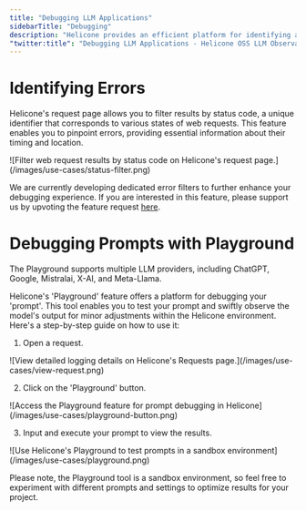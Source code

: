 ```yaml
---
title: "Debugging LLM Applications"
sidebarTitle: "Debugging"
description: "Helicone provides an efficient platform for identifying and rectifying errors in your LLM applications, offering insights into their occurrence."
"twitter:title": "Debugging LLM Applications - Helicone OSS LLM Observability"
---
```


# Identifying Errors

Helicone's request page allows you to filter results by status code, a unique identifier that corresponds to various states of web requests. This feature enables you to pinpoint errors, providing essential information about their timing and location.

<Frame>
  ![Filter web request results by status code on Helicone's request
  page.](/images/use-cases/status-filter.png)
</Frame>

We are currently developing dedicated error filters to further enhance your debugging experience. If you are interested in this feature, please support us by upvoting the feature request [here](https://www.helicone.ai/roadmap).

# Debugging Prompts with Playground

<Info>The Playground supports multiple LLM providers, including ChatGPT, Google, Mistralai, X-AI, and Meta-Llama.</Info>

Helicone's 'Playground' feature offers a platform for debugging your 'prompt'. This tool enables you to test your prompt and swiftly observe the model's output for minor adjustments within the Helicone environment. Here's a step-by-step guide on how to use it:

1. Open a request.

<Frame>
  ![View detailed logging details on Helicone's Requests
  page.](/images/use-cases/view-request.png)
</Frame>

2. Click on the 'Playground' button.

<Frame>
  ![Access the Playground feature for prompt debugging in
  Helicone](/images/use-cases/playground-button.png)
</Frame>

3. Input and execute your prompt to view the results.

<Frame>
  ![Use Helicone's Playground to test prompts in a sandbox
  environment](/images/use-cases/playground.png)
</Frame>

Please note, the Playground tool is a sandbox environment, so feel free to experiment with different prompts and settings to optimize results for your project.
